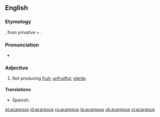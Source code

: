 ==English==

===Etymology===
{{etyl|grc}} {{term|ἄκαρπος|sc=polytonic|tr=akarpos||fruitless}}, from privative {{term|ἀ-|sc=polytonic}} + {{term|καρπός|sc=polytonic|tr=karpos||fruit}}.

===Pronunciation===
* {{IPA|/eɪ.ˈkɑɹ.pəs/}}

===Adjective===
{{en-adj|-}}

# {{context|botany}} Not producing [[fruit]]; [[unfruitful]]; [[sterile]].

====Translations====
{{trans-top|not producing fruit}}
* Spanish: {{t+|es|acarpo}}
{{trans-mid}}
{{trans-bottom}}

[[et:acarpous]]
[[id:acarpous]]
[[ru:acarpous]]
[[ta:acarpous]]
[[uk:acarpous]]
[[vi:acarpous]]
